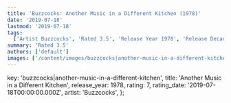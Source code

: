 ```yaml
---
title: 'Buzzcocks: Another Music in a Different Kitchen (1978)'
date: '2019-07-18'
lastmod: '2019-07-18'
tags:
  ['Artist Buzzcocks', 'Rated 3.5', 'Release Year 1978', 'Release Decade 1970']
summary: 'Rated 3.5'
authors: ['default']
images: ['/content/images/buzzcocks|another-music-in-a-different-kitchen.jpg']
---
```


  key: 'buzzcocks|another-music-in-a-different-kitchen',
  title: 'Another Music in a Different Kitchen',
  release_year: 1978,
  rating: 7,
  rating_date: '2019-07-18T00:00:00.000Z',
  artist: 'Buzzcocks',
};

<MusicRating data={data} />
